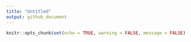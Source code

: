 ```yaml
---
title: "Untitled"
output: github_document
---
```


```r
knitr::opts_chunk$set(echo = TRUE, warning = FALSE, message = FALSE)
```


